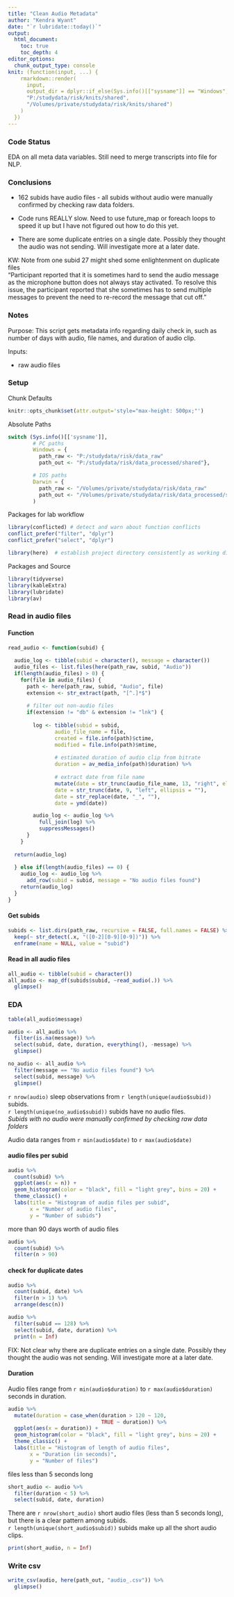 ```yaml
---
title: "Clean Audio Metadata"
author: "Kendra Wyant"
date: "`r lubridate::today()`"
output: 
  html_document:
    toc: true 
    toc_depth: 4
editor_options: 
  chunk_output_type: console
knit: (function(input, ...) {
    rmarkdown::render(
      input,
      output_dir = dplyr::if_else(Sys.info()[["sysname"]] == "Windows",
      "P:/studydata/risk/knits/shared", 
      "/Volumes/private/studydata/risk/knits/shared")
    )
  })
---
```


### Code Status

EDA on all meta data variables. Still need to merge transcripts into file for NLP.   



### Conclusions   

* 162 subids have audio files - all subids without audio were manually confirmed by checking raw data folders.   

* Code runs REALLY slow.  Need to use future_map or foreach loops to speed it up but I have not figured out how to do this yet.    

* There are some duplicate entries on a single date. Possibly they thought the audio was not sending. Will investigate more at a later date. 

KW: Note from one subid 27 might shed some enlightenment on duplicate files    
"Participant reported that it is sometimes hard to send the audio message as the microphone button does not always stay activated. To resolve this issue, the participant reported that she sometimes has to send multiple messages to prevent the need to re-record the message that cut off."     


### Notes
Purpose: This script gets metadata info regarding daily check in, such as number of days with audio, file names, and duration of audio clip.   
  


Inputs:  

* raw audio files


### Setup

Chunk Defaults
```r
knitr::opts_chunk$set(attr.output='style="max-height: 500px;"')
```

Absolute Paths 
```r
switch (Sys.info()[['sysname']],
        # PC paths
        Windows = {
          path_raw <- "P:/studydata/risk/data_raw"
          path_out <- "P:/studydata/risk/data_processed/shared"},

        # IOS paths
        Darwin = {
          path_raw <- "/Volumes/private/studydata/risk/data_raw"
          path_out <- "/Volumes/private/studydata/risk/data_processed/shared"}
        )
```

Packages for lab workflow 
```r

library(conflicted) # detect and warn about function conflicts
conflict_prefer("filter", "dplyr")
conflict_prefer("select", "dplyr")

library(here)  # establish project directory consistently as working directory
```

Packages and Source
```r
library(tidyverse)
library(kableExtra)
library(lubridate)
library(av)
```


### Read in audio files

#### Function

```r
read_audio <- function(subid) {
  
  audio_log <- tibble(subid = character(), message = character())
  audio_files <- list.files(here(path_raw, subid, "Audio"))
  if(length(audio_files) > 0) {
    for(file in audio_files) {
      path <- here(path_raw, subid, "Audio", file)
      extension <- str_extract(path, "[^.]*$")
      
      # filter out non-audio files
      if(extension != "db" & extension != "lnk") {
        
        log <- tibble(subid = subid,
               audio_file_name = file,
               created = file.info(path)$ctime,
               modified = file.info(path)$mtime,
               
               # estimated duration of audio clip from bitrate
               duration = av_media_info(path)$duration) %>% 
          
               # extract date from file name
               mutate(date = str_trunc(audio_file_name, 13, "right", ellipsis = ""),
               date = str_trunc(date, 9, "left", ellipsis = ""),
               date = str_replace(date, "_", ""),
               date = ymd(date))

        audio_log <- audio_log %>%
          full_join(log) %>% 
          suppressMessages()
      } 
    }
    
  return(audio_log)
    
  } else if(length(audio_files) == 0) {
    audio_log <- audio_log %>% 
      add_row(subid = subid, message = "No audio files found")
    return(audio_log)
  }
}
```

#### Get subids
```r
subids <- list.dirs(path_raw, recursive = FALSE, full.names = FALSE) %>% 
  keep(~ str_detect(.x, "([0-2][0-9][0-9])")) %>% 
  enframe(name = NULL, value = "subid")
```


#### Read in all audio files
```r
all_audio <- tibble(subid = character())
all_audio <- map_df(subids$subid, ~read_audio(.)) %>% 
  glimpse()
```


### EDA 

```r
table(all_audio$message)

audio <- all_audio %>% 
  filter(is.na(message)) %>% 
  select(subid, date, duration, everything(), -message) %>% 
  glimpse()

no_audio <- all_audio %>% 
  filter(message == "No audio files found") %>% 
  select(subid, message) %>% 
  glimpse()
```

`r nrow(audio)` sleep observations from `r length(unique(audio$subid))` subids.  
`r length(unique(no_audio$subid))` subids have no audio files.   
*Subids with no audio were manually confirmed by checking raw data folders*   

Audio data ranges from `r min(audio$date)` to `r max(audio$date)`  


#### audio files per subid

```r
audio %>% 
  count(subid) %>% 
  ggplot(aes(x = n)) +
  geom_histogram(color = "black", fill = "light grey", bins = 20) +
  theme_classic() +
  labs(title = "Histogram of audio files per subid",
       x = "Number of audio files",
       y = "Number of subids")
```

more than 90 days worth of audio files
```r
audio %>% 
  count(subid) %>% 
  filter(n > 90)
```


#### check for duplicate dates

```r
audio %>% 
  count(subid, date) %>% 
  filter(n > 1) %>% 
  arrange(desc(n))
```

```r
audio %>% 
  filter(subid == 128) %>% 
  select(subid, date, duration) %>% 
  print(n = Inf)
```

FIX: Not clear why there are duplicate entries on a single date. Possibly they thought the audio was not sending. Will investigate more at a later date.  



#### Duration

Audio files range from `r min(audio$duration)` to `r max(audio$duration)` seconds in duration.    

```r
audio %>% 
  mutate(duration = case_when(duration > 120 ~ 120,
                              TRUE ~ duration)) %>% 
  ggplot(aes(x = duration)) +
  geom_histogram(color = "black", fill = "light grey", bins = 20) +
  theme_classic() +
  labs(title = "Histogram of length of audio files",
       x = "Duration (in seconds)",
       y = "Number of files")
```

files less than 5 seconds long
```r
short_audio <- audio %>% 
  filter(duration < 5) %>% 
  select(subid, date, duration) 
```

There are `r nrow(short_audio)` short audio files (less than 5 seconds long), but there is a clear pattern among subids.  
`r length(unique(short_audio$subid))` subids make up all the short audio clips.    
```r
print(short_audio, n = Inf)
```


### Write csv
```r
write_csv(audio, here(path_out, "audio_.csv")) %>% 
  glimpse()
```